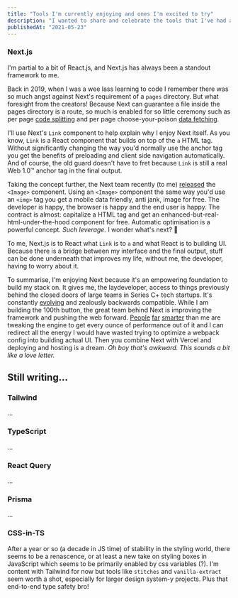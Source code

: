 ```yaml
---
title: "Tools I'm currently enjoying and ones I'm excited to try"
description: "I wanted to share and celebrate the tools that I've had a wonderful experience using."
publishedAt: "2021-05-23"
---
```



### Next.js

I'm partial to a bit of React.js, and Next.js has always been a standout framework to me.

Back in 2019, when I was a wee lass learning to code I remember there was so much angst against Next's requirement of a `pages` directory. But what foresight from the creators! Because Next can guarantee a file inside the pages directory is a route, so much is enabled for so little ceremony such as per page [code splitting](https://nextjs.org/docs/migrating/from-react-router#code-splitting) and per page choose-your-poison [data fetching](https://nextjs.org/docs/basic-features/data-fetching).

I'll use Next's `Link` component to help explain why I enjoy Next itself. As you know, `Link` is a React component that builds on top of the `a` HTML tag. Without significantly changing the way you'd normally use the anchor tag you get the benefits of preloading and client side navigation automatically. And of course, the old guard doesn't have to fret because `Link` is still a real Web 1.0&trade; anchor tag in the final output.

Taking the concept further, the Next team recently (to me) [released](https://nextjs.org/blog/next-10#built-in-image-component-and-automatic-image-optimization) the `<Image>` component. Using an `<Image>` component the same way you'd use an `<img>` tag you get a mobile data friendly, anti jank, image for free. The developer is happy, the browser is happy and the end user is happy. The contract is almost: capitalize a HTML tag and get an enhanced-but-real-html-under-the-hood component for free. Automatic optimisation is a powerful concept. _Such leverage._ I wonder what's next? 🥁

To me, Next.js is to React what `Link` is to `a` and what React is to building UI. Because there is a bridge between my interface and the final output, stuff can be done underneath that improves my life, without me, the developer, having to worry about it.

To summarise, I'm enjoying Next because it's an empowering foundation to build my stack on. It gives me, the laydeveloper, access to things previously behind the closed doors of large teams in Series C+ tech startups. It's constantly [evolving](https://nextjs.org/conf) and zealously backwards compatible. While I am building the 100th button, the great team behind Next is improving the framework and pushing the web forward. [People](https://github.com/vercel/next.js/graphs/contributors) [far](https://nextjs.org/blog/next-9#google-chrome-collaboration) [smarter](https://nextjs.org/blog/next-10-2#growing-the-team) than me are tweaking the engine to get every ounce of performance out of it and I can redirect all the energy I would have wasted trying to optimize a webpack config into building actual UI. Then you combine Next with Vercel and deploying and hosting is a dream. _Oh boy that's awkward. This sounds a bit like a love letter._

## Still writing...

### Tailwind

...

### TypeScript

...

[//]: <> (I've seen the light and I'm all in.)

### React Query

...

### Prisma

...

### CSS-in-TS

After a year or so (a decade in JS time) of stability in the styling world, there seems to be a renascence, or at least a new take on styling boxes in JavaScript which seems to be primarily enabled by css variables (?). I'm content with Tailwind for now but tools like `stitches` and `vanilla-extract` seem worth a shot, especially for larger design system-y projects. Plus that end-to-end type safety bro!
